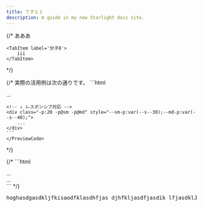 ```yaml
---
title: てすと１
description: A guide in my new Starlight docs site.
---
```



{/* 
<Tabs>
	<TabItem label='分子7'>
		あああ
	</TabItem>

	<TabItem label='分子8'>
		iii
	</TabItem>
</Tabs> */}



{/* <Preview>
	<PreviewTitle>実際の活用例は次の通りです。</PreviewTitle>
	<PreviewCode label="teeest" slot="tab">
	```html
	<!-- ↓ プリセット値の活用 -->
	<div class="-p:20">...</div>

	<!-- ↓ レスポンシブ対応 -->
	<div class="-p:20 -p@sm -p@md" style="--sm-p:var(--s--30);--md-p:var(--s--40);">
		...
	</div>
	```
	</PreviewCode>
</Preview> */}

{/* ```html
<!-- ↓ プリセット値の活用 -->
<div class="-p:20">...</div>

<!-- ↓ レスポンシブ対応 -->
<div class="-p:20 -p@sm -p@md" style="--sm-p:var(--s--30);--md-p:var(--s--40);">
	...
</div>
``` */}


<div class="-ovx:a -maxW:100">
	<pre style='white-space:nowrap; '>
	hoghasdgasdkljfkisaodfklasdhfjas djhfkljasdfjasdik lfjasdklJSDAIkfjasdlkfjsdaiofjsdakflasdj
	</pre>

</div>
